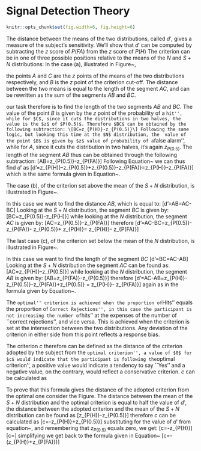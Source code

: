 
# Signal Detection Theory {#sdt}

```r
knitr::opts_chunk$set(fig.width=6, fig.height=6)
```

\begin{figure}[!htbp]
 \caption{}
  \centering
    \includegraphics[scale=.65]{images/sdt1}
\label{fig:sdt1}
\end{figure}

The distance between the means of the two distributions, called $d'$, gives a measure of the subject's sensitivity. We'll show that $d'$  can be computed by subtracting the $z$ score of $P(FA)$ from the $z$ score of $P(H)$
\begin{equation}
  \label{eq:dprime}
  d'=z_{P(H)}-z_{P(FA)}
\end{equation}
The criterion can be in one of three possible positions relative to the means of the $N$ and $S+N$ distributions:
\begin{itemize}
\item[a)] Between the means of the two distributions
\item[b)] At the right of the $S+N$ distribution (strict criterion)
\item[c)] At the left of the $N$ distribution (relaxed criterion)
\end{itemize}
In the case (a), illustrated in Figure~\ref{fig:sdt_case1},
\begin{figure}[!htbp]
 \caption{Calculating $d'$ case (a) criterion between the means of the two distributions}
  \centering
    \includegraphics[scale=.65]{images/sdt_case1}
\label{fig:sdt_case1}
\end{figure}
 the points $A$ and $C$ are the $z$ points of the means of the two distributions respectively, and $B$ is the $z$ point of the criterion cut-off. The distance between the two means is equal to the length of the segment $AC$, and can be rewritten as the sum of the segments $AB$ and $BC$.
 \begin{equation}
   \label{eq:dprime_case1}
   d'=AC=AB+BC
 \end{equation}

our task therefore is to find the length of the two segments $AB$ and $BC$. The value of the point $B$ is given by the $z$ point of the probability of a ``hit'', while for $C$, since it cuts the distributions in two halves, the value is the $z$ of $P(0.5)$. Therefore $BC$ can be obtained by the following subtraction:
\[BC=z_{P(H)}-z_{P(0.5)}\]
Following the same logic, but looking this time at the $N$ distribution, the  value of the point $B$ is given by $z$ value of probability of a ``false alarm'', while for $A$, since it cuts the distribution in two halves, it's again $z_{P(0.5)}$. The length of the segment $AB$ thus can be obtained through the following subtraction:
\[AB=z_{P(0.5)}-z_{P(FA)}\]
Following Equation~\ref{eq:dprime_case1} we can thus find $d'$ as 
\[d'=z_{P(H)}-z_{P(0.5)}+z_{P(0.5)}-z_{P(FA)}=z_{P(H)}-z_{P(FA)}\]
which is the same formula given in Equation~\ref{eq:dprime}.

The case (b), of the criterion set above the mean of the $S+N$ distribution, is illustrated in Figure~\ref{fig:sdt_case1}.
\begin{figure}[!htbp]
 \caption{Calculating $d'$ case (b) criterion above the mean of the $S+N$ distribution}
  \centering
    \includegraphics[scale=.65]{images/sdt_case2}
\label{fig:sdt_case2}
\end{figure}
In this case we want to find the distance $AB$, which is equal to:
\[d'=AB=AC-BC\]
Looking at the $S+N$ distribution, the segment $BC$ is given by:
\[BC=z_{P(0.5)}-z_{P(H)}\]
while looking at the $N$ distribution, the segment $AC$ is given by:
\[AC=z_{P(0.5)}-z_{P(FA)}\]
therefore
\[d'=AC-BC=z_{P(0.5)}-z_{P(FA)}- z_{P(0.5)}+ z_{P(H)}= z_{P(H)}- z_{P(FA)}\]

The last case (c), of the criterion set below the mean of the $N$ distribution, is illustrated in Figure~\ref{fig:sdt_case3}.
\begin{figure}[!htbp]
 \caption{Calculating $d'$ case (c) criterion below the mean of the $N$ distribution}
  \centering
    \includegraphics[scale=.65]{images/sdt_case3}
\label{fig:sdt_case3}
\end{figure}
In this case we want to find the length of the segment $BC$
\[d'=BC=AC-AB\]
Looking at the $S+N$ distribution the segment $AC$ can be found as:
\[AC=z_{P(H)}-z_{P(0.5)}\]
while looking at the $N$ distribution, the segment $AB$ is given by:
\[AB=z_{P(FA)}-z_{P(0.5)}\]
therefore
\[d'=AC-AB=z_{P(H)}-z_{P(0.5)}-z_{P(FA)}+z_{P(0.5)} = z_{P(H)}- z_{P(FA)}\]
again as in the formula given by Equation~\ref{eq:dprime}.


\subsection{Calculating $c$}
\label{sec:sdt_c}

The ``optimal'' criterion is achieved when the proportion of ``Hits'' equals the proportion of ``Correct Rejections'', in this case the participant is not increasing the number of ``hits'' at the expenses of the number of ``correct rejections'', and vice versa. This is achieved when the criterion is set at the intersection between the two distributions. Any deviation of the criterion in either side from this point reflects a response bias.

The criterion $c$ therefore can be defined as the distance of the criterion adopted by the subject from the ``optimal criterion'', a value of $0$ for $c$ would indicate that the participant is following the ``optimal criterion'', a positive value would indicate a tendency to say ``Yes'' and a negative value, on the contrary, would reflect a conservative criterion. $c$ can be calculated as
\begin{equation}
  \label{eq:sdt_c}
  c=-\frac{1}{2}(z_{P(H)}+z_{P(FA)})
\end{equation}

To prove that this formula gives the distance of the adopted criterion from the optimal one consider the Figure. The distance between the mean of the $S+N$ distribution and the optimal criterion is equal to half the value of $d'$, the distance between the adopted criterion and the mean of the $S+N$ distribution can be found as 
\[z_{P(H)}-z_{P(0.5)}\]
therefore $c$ can be calculated as
\[c=\frac{d'}{2}-z_{P(H)}+z_{P(0.5)}\]
substituting for the value of $d'$ from equation~\ref{eq:dprime}, and remembering that $z_{P(0.5)}$ equals zero, we get:
\[c=\frac{z_{P(H)}-z_{P(FA)}}{2}-z_{P(H)}\]
\[c=\frac{z_{P(H)}-z_{P(FA)}-2z_{P(H)}}{2}\]
simplifying we get back to the formula given in Equation~\ref{eq:sdt_c}
\[c=-\frac{1}{2}(z_{P(H)}+z_{P(FA)})\]

